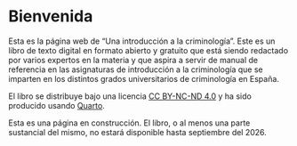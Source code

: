 # Bienvenida {.unnumbered}

Esta es la página web de "Una introducción a la criminología". Este es un libro de texto digital en formato abierto y gratuito que está siendo redactado por varios expertos en la materia y que aspira a servir de manual de referencia en las asignaturas de introducción a la criminología que se imparten en los distintos grados universitarios de criminología en España.

El libro se distribuye bajo una licencia [CC BY-NC-ND 4.0](https://creativecommons.org/licenses/by-nc-nd/4.0/deed.en) y ha sido producido usando [Quarto](https://quarto.org/).

Esta es una página en construcción. El libro, o al menos una parte sustancial del mismo, no estará disponible hasta septiembre del 2026.
